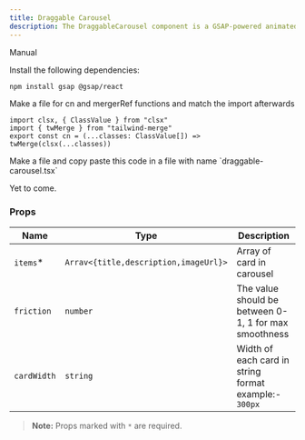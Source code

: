 ```yaml
---
title: Draggable Carousel
description: The DraggableCarousel component is a GSAP-powered animated carousel which has inertia.
---
```


<ComponentPreview
  name="draggable-carousel-demo"
  className="[&_.preview>[data-orientation=vertical]]:sm:max-w-[70%]"
/>

<Tabs defaultValue="manual">

<TabsList>
  <TabsTrigger value="manual">Manual</TabsTrigger>
</TabsList>

<TabsContent value="manual">

<Steps>

<Step>Install the following dependencies:</Step>

```bash
npm install gsap @gsap/react
```

<Step>
  Make a file for cn and mergerRef functions and match the import
  afterwards
</Step>

```tsx
import clsx, { ClassValue } from "clsx"
import { twMerge } from "tailwind-merge"
export const cn = (...classes: ClassValue[]) => twMerge(clsx(...classes))
```

<Step>
  Make a file and copy paste this code in a file with name
  `draggable-carousel.tsx`
</Step>

<ComponentSource name="draggable-carousel" />

</Steps>

</TabsContent>

<TabsContent value="cli">

<Steps>

<Step>Yet to come.</Step>

</Steps>

</TabsContent>

</Tabs>

### Props

| Name        | Type                                  | Description                                           |
| ----------- | ------------------------------------- | ----------------------------------------------------- |
| `items`\*   | `Arrav<{title,description,imageUrl}>` | Array of card in carousel                             |
| `friction`  | `number`                              | The value should be between 0-1, 1 for max smoothness |
| `cardWidth` | `string`                              | Width of each card in string format example:- `300px` |

> **Note:** Props marked with `*` are required.

